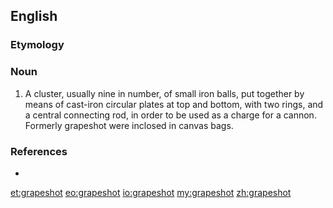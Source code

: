 ==English==

===Etymology===
{{compound|grape|shot}}

===Noun===
{{wikipedia}}
{{en-noun|-|pl=grapeshot|pl2=grapeshots}}

# A cluster, usually nine in number, of small iron balls, put together by means of cast-iron circular plates at top and bottom, with two rings, and a central connecting rod, in order to be used as a charge for a cannon. Formerly grapeshot were inclosed in canvas bags.

===References===
* {{R:Webster 1913}}

[[et:grapeshot]]
[[eo:grapeshot]]
[[io:grapeshot]]
[[my:grapeshot]]
[[zh:grapeshot]]